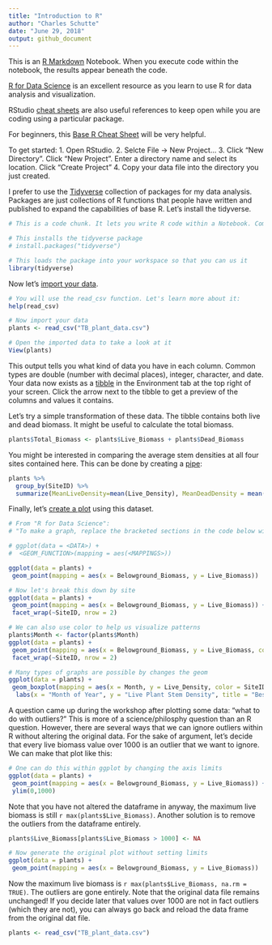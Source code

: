 ```yaml
---
title: "Introduction to R"
author: "Charles Schutte"
date: "June 29, 2018"
output: github_document
---
```


This is an [R Markdown](http://rmarkdown.rstudio.com) Notebook. When you execute code within the notebook, the results appear beneath the code. 

[R for Data Science](http://r4ds.had.co.nz/) is an excellent resource as you learn to use R for data analysis and visualization.

RStudio [cheat sheets](https://www.rstudio.com/resources/cheatsheets/) are also useful references to keep open while you are coding using a particular package.

For beginners, this [Base R Cheat Sheet](https://www.rstudio.com/wp-content/uploads/2016/10/r-cheat-sheet-3.pdf) will be very helpful.

To get started:
1. Open RStudio. 
2. Selcte File -> New Project... 
3. Click "New Directory". Click "New Project". Enter a directory name and select its location. Click "Create Project"
4. Copy your data file into the directory you just created.

I prefer to use the [Tidyverse](https://www.tidyverse.org/) collection of packages for my data analysis. Packages are just collections of R functions that people have written and published to expand the capabilities of base R. Let's install the tidyverse.

```r
# This is a code chunk. It lets you write R code within a Notebook. Commented lines like this one are not run in the code.

# This installs the tidyverse package
# install.packages("tidyverse")

# This loads the package into your workspace so that you can us it
library(tidyverse)
```

Now let's [import your data](http://r4ds.had.co.nz/data-import.html).

```r
# You will use the read_csv function. Let's learn more about it:
help(read_csv)

# Now import your data
plants <- read_csv("TB_plant_data.csv")

# Open the imported data to take a look at it
View(plants)
```

This output tells you what kind of data you have in each column. Common types are double (number with decimal places), integer, character, and date. Your data now exists as a [tibble](http://r4ds.had.co.nz/tibbles.html) in the Environment tab at the top right of your screen. Click the arrow next to the tibble to get a preview of the columns and values it contains. 

Let's try a simple transformation of these data. The tibble contains both live and dead biomass. It might be useful to calculate the total biomass.

```r
plants$Total_Biomass <- plants$Live_Biomass + plants$Dead_Biomass
```

You might be interested in comparing the average stem densities at all four sites contained here. This can be done by creating a [pipe](http://r4ds.had.co.nz/pipes.html):

```r
plants %>% 
  group_by(SiteID) %>% 
  summarize(MeanLiveDensity=mean(Live_Density), MeanDeadDensity = mean(Dead_Density))
```

Finally, let's [create a plot](http://r4ds.had.co.nz/data-visualisation.html) using this dataset. 

```r
# From "R for Data Science":
# "To make a graph, replace the bracketed sections in the code below with a dataset, a geom function, or a collection of mappings.""

# ggplot(data = <DATA>) + 
#  <GEOM_FUNCTION>(mapping = aes(<MAPPINGS>))

ggplot(data = plants) +
 geom_point(mapping = aes(x = Belowground_Biomass, y = Live_Biomass))

# Now let's break this down by site
ggplot(data = plants) +
 geom_point(mapping = aes(x = Belowground_Biomass, y = Live_Biomass)) +
 facet_wrap(~SiteID, nrow = 2)

# We can also use color to help us visualize patterns
plants$Month <- factor(plants$Month)
ggplot(data = plants) +
 geom_point(mapping = aes(x = Belowground_Biomass, y = Live_Biomass, color = Month)) +
 facet_wrap(~SiteID, nrow = 2)

# Many types of graphs are possible by changes the geom
ggplot(data = plants) +
 geom_boxplot(mapping = aes(x = Month, y = Live_Density, color = SiteID)) +
  labs(x = "Month of Year", y = "Live Plant Stem Density", title = "Best Plot Ever")
```

A question came up during the workshop after plotting some data: "what to do with outliers?" This is more of a science/philosphy question than an R question. However, there are several ways that we can ignore outliers within R without altering the original data. For the sake of argument, let's decide that every live biomass value over 1000 is an outlier that we want to ignore. We can make that plot like this:

```r
# One can do this within ggplot by changing the axis limits
ggplot(data = plants) +
 geom_point(mapping = aes(x = Belowground_Biomass, y = Live_Biomass)) +
 ylim(0,1000)
```
Note that you have not altered the dataframe in anyway, the maximum live biomass is still  `r max(plants$Live_Biomass)`. Another solution is to remove the outliers from the dataframe entirely. 
```r
plants$Live_Biomass[plants$Live_Biomass > 1000] <- NA

# Now generate the original plot without setting limits
ggplot(data = plants) +
 geom_point(mapping = aes(x = Belowground_Biomass, y = Live_Biomass))
```

Now the maximum live biomass is `r max(plants$Live_Biomass, na.rm = TRUE)`. The outliers are gone entirely. Note that the original data file remains unchanged! If you decide later that values over 1000 are not in fact outliers (which they are not), you can always go back and reload the data frame from the original dat file.

```r
plants <- read_csv("TB_plant_data.csv")
```

